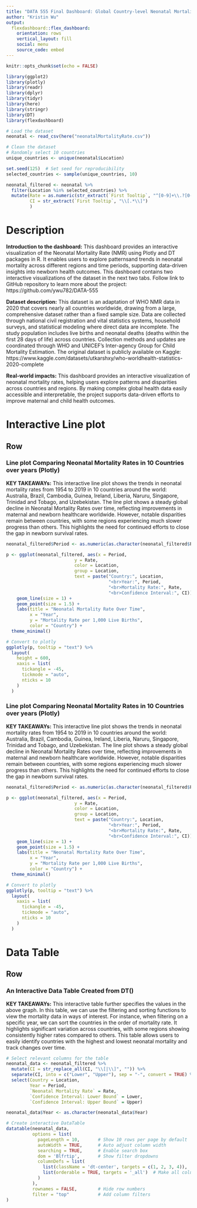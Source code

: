```yaml
---
title: "DATA 555 Final Dashboard: Global Country-level Neonatal Mortality Rate"
author: "Kristin Wu"
output: 
  flexdashboard::flex_dashboard:
    orientation: rows
    vertical_layout: fill
    social: menu
    source_code: embed
---
```


```r
knitr::opts_chunk$set(echo = FALSE)

library(ggplot2)
library(plotly)
library(readr)
library(dplyr)
library(tidyr)
library(here)
library(stringr)
library(DT)
library(flexdashboard)
```

```r
# Load the dataset
neonatal <- read_csv(here("neonatalMortalityRate.csv"))

# Clean the dataset
# Randomly select 10 countries
unique_countries <- unique(neonatal$Location)

set.seed(125)  # Set seed for reproducibility
selected_countries <- sample(unique_countries, 10)

neonatal_filtered <- neonatal %>%
  filter(Location %in% selected_countries) %>%
  mutate(Rate = as.numeric(str_extract(`First Tooltip`, "^[0-9]+\\.?[0-9]*")),
         CI = str_extract(`First Tooltip`, "\\[.*\\]")
         ) 
```

Description
=======================================================================
**Introduction to the dashboard:** This dashboard provides an interactive visualization of the Neonatal Mortality Rate (NMR) using Plotly and DT packages in R. It enables users to explore patternsand trends in neonatal mortality across different regions and time periods, supporting data-driven insights into newborn health outcomes. This dashboard contains two interactive visualizations of the dataset in the next two tabs. Follow link to GitHub repository to learn more about the project: https://github.com/ywu782/DATA-555

**Dataset description:** This dataset is an adaptation of WHO NMR data in 2020 that covers nearly all countries worldwide, drawing from a large, comprehensive dataset rather than a fixed sample size. Data are collected through national civil registration and vital statistics systems, household surveys, and statistical modeling where direct data are incomplete. The study population includes live births and neonatal deaths (deaths within the first 28 days of life) across countries. Collection methods and updates are coordinated through WHO and UNICEF’s Inter-agency Group for Child Mortality Estimation. The original dataset is publicly available on Kaggle: https://www.kaggle.com/datasets/utkarshxy/who-worldhealth-statistics-2020-complete


**Real-world impacts:** This dashboard provides an interactive visualization of 
neonatal mortality rates, helping users explore patterns and disparities across 
countries and regions. By making complex global health data easily accessible 
and interpretable, the project supports data-driven efforts to improve maternal 
and child health outcomes.

Interactive Line plot
=======================================================================

Row
-----------------------------------------------------------------------

### Line plot Comparing Neonatal Mortality Rates in 10 Countries over years (Plotly)
**KEY TAKEAWAYs:** This interactive line plot shows the trends in neonatal mortality rates from 
1954 to 2019 in 10 countries around the world: Australia, Brazil, Cambodia, 
Guinea, Ireland, Liberia, Naruru, Singapore, Trinidad and Tobago, and Uzebekistan. The line plot shows a steady global decline in Neonatal Mortality Rates over time, reflecting improvements in maternal and newborn healthcare worldwide. However, notable disparities remain between countries, with some regions experiencing much slower progress than others. This highlights the need for continued efforts to close the gap in newborn survival rates.

```r
neonatal_filtered$Period <- as.numeric(as.character(neonatal_filtered$Period))

p <- ggplot(neonatal_filtered, aes(x = Period, 
                          y = Rate, 
                          color = Location, 
                          group = Location,
                          text = paste("Country:", Location,
                                       "<br>Year:", Period,
                                       "<br>Mortality Rate:", Rate,
                                       "<br>Confidence Interval:", CI))) +
    geom_line(size = 1) +
    geom_point(size = 1.5) +
    labs(title = "Neonatal Mortality Rate Over Time",
         x = "Year",
         y = "Mortality Rate per 1,000 Live Births",
         color = "Country") +
  theme_minimal()

# Convert to plotly
ggplotly(p, tooltip = "text") %>%
  layout(
    height = 600,
    xaxis = list(
      tickangle = -45,
      tickmode = "auto",
      nticks = 10
    )
  )
```

### Line plot Comparing Neonatal Mortality Rates in 10 Countries over years (Plotly) {.mobile}
**KEY TAKEAWAYs:** This interactive line plot shows the trends in neonatal mortality rates from 
1954 to 2019 in 10 countries around the world: Australia, Brazil, Cambodia, 
Guinea, Ireland, Liberia, Naruru, Singapore, Trinidad and Tobago, and Uzebekistan. The line plot shows a steady global decline in Neonatal Mortality Rates over time, reflecting improvements in maternal and newborn healthcare worldwide. However, notable disparities remain between countries, with some regions experiencing much slower progress than others. This highlights the need for continued efforts to close the gap in newborn survival rates.

```r
neonatal_filtered$Period <- as.numeric(as.character(neonatal_filtered$Period))

p <- ggplot(neonatal_filtered, aes(x = Period, 
                          y = Rate, 
                          color = Location, 
                          group = Location,
                          text = paste("Country:", Location,
                                       "<br>Year:", Period,
                                       "<br>Mortality Rate:", Rate,
                                       "<br>Confidence Interval:", CI))) +
    geom_line(size = 1) +
    geom_point(size = 1.5) +
    labs(title = "Neonatal Mortality Rate Over Time",
         x = "Year",
         y = "Mortality Rate per 1,000 Live Births",
         color = "Country") +
  theme_minimal()

# Convert to plotly
ggplotly(p, tooltip = "text") %>%
  layout(
    xaxis = list(
      tickangle = -45,
      tickmode = "auto",
      nticks = 10
    )
  )
```


Data Table
=======================================================================

Row
-----------------------------------------------------------------------

### An Interactive Data Table Created from DT()
**KEY TAKEAWAYs:** This interactive table further specifies the values in the above graph. In this
table, we can use the filtering and sorting functions to view the mortality data
in ways of interest. For instance, when filtering on a specific year, we can sort
the countries in the order of mortality rate. It highlights significant variation across countries, with some regions showing consistently higher rates compared to others. This table allows users to easily identify countries with the highest and lowest neonatal mortality and track changes over time.

```r
# Select relevant columns for the table
neonatal_data <- neonatal_filtered %>%
  mutate(CI = str_replace_all(CI, "\\[|\\]", "")) %>%  
  separate(CI, into = c("Lower", "Upper"), sep = "-", convert = TRUE) %>%
  select(Country = Location,
         Year = Period,
         `Neonatal Mortality Rate` = Rate, 
         `Confidence Interval: Lower Bound` = Lower,
         `Confidence Interval: Upper Bound` = Upper)

neonatal_data$Year <- as.character(neonatal_data$Year)

# Create interactive DataTable 
datatable(neonatal_data, 
          options = list(
            pageLength = 10,       # Show 10 rows per page by default
            autoWidth = TRUE,      # Auto adjust column width
            searching = TRUE,      # Enable search box
            dom = 'Blfrtip',       # Show filter dropdowns
            columnDefs = list(
              list(className = 'dt-center', targets = c(1, 2, 3, 4)), 
              list(orderable = TRUE, targets = '_all')  # Make all columns sortable
            )
          ),
          rownames = FALSE,        # Hide row numbers
          filter = "top"           # Add column filters
)
```

